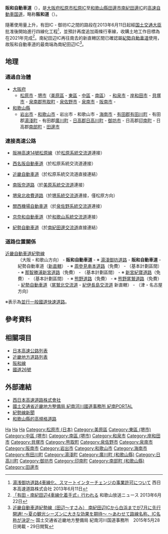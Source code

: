 {{Infobox_road
|級別、所屬系統 = [[高速自動車國道|高速自動車國道]]
|徽號 = [[File:Hanwa_Expwy_Route_Sign.svg|200px]]
|名稱 = 阪和自動車道
|地圖 = 
|總長 = 129
|開工 = 
|通車 = 1974年 - 2007年
|起點 = [[松原交流道|松原交流道]]<br />（[[大阪府|大阪府]][[松原市_(日本)|松原市]]）
|終點 = [[南紀田邊交流道|南紀田邊交流道]]<br />（[[和歌山縣|和歌山縣]][[田邊市|田邊市]]）
|主要連接道路 =  [[近畿自動車道|近畿自動車道]]<br />[[西名阪自動車道|西名阪自動車道]]<br />[[關西機場自動車道|關西機場自動車道]]<br />[[紀勢自動車道|紀勢自動車道]]
}}

'''阪和自動車道'''（{{jpn|j=阪和自動車道|hg=はんわじどうしゃどう|rm=Hanwa Jidōshadō|f=y}}），是[[大阪府|大阪府]][[松原市_(日本)|松原市]][[松原IC|松原IC]]至[[和歌山縣|和歌山縣]][[田邊市|田邊市]][[南紀田邊IC|南紀田邊IC]]的[[高速自動車国道|高速自動車国道]]，略称'''阪和道'''（{{jp|j=阪和道|hg=はんわどう|rm=Hanwadō|extra2={{lang|en|HANWA EXPWY}}}}）。

隨著使用量上升，有田IC - 御坊IC之間的路段在2013年6月11日起經[[国土交通大臣|国土交通大臣]]批准後開始進行四線化工程<ref>[http://corp.w-nexco.co.jp/corporate/release/hq/h25/0611/ 湯浅御坊道路4車線化、スマートインターチェンジの事業許可について] {{Wayback|url=http://corp.w-nexco.co.jp/corporate/release/hq/h25/0611/ |date=20160305210626 }} 西日本高速道路株式会社 2013年6月11日</ref>，並預計再度追加兩條行車線，收購土地工作目標為在2021年完成<ref>[http://wbs.co.jp/news/?p=24919 「有田・南紀田辺4車線化着手式」行われる] {{Wayback|url=http://wbs.co.jp/news/?p=24919 |date=20190713035317 }} 和歌山放送ニュース 2013年6月22日</ref>。南紀田辺IC再往南去的新直轄区間已確認屬[[紀勢自動車道|紀勢自動車道]]使用，故阪和自動車道的最南端為南紀田辺IC<ref name="Tanabe-Susami">[http://www.kkr.mlit.go.jp/kinan/zimusho/ir/pdf27/150528.pdf 近畿自動車道紀勢線（田辺〜すさみ） 南紀田辺ICから白浜までが7月に先行開通! 〜夏の観光シーズンに大きな効果を期待〜 〜あわせて路線名称、IC名称が決定〜] {{Wayback|url=http://www.kkr.mlit.go.jp/kinan/zimusho/ir/pdf27/150528.pdf |date=20160305171615 }} 国土交通省近畿地方整備局 紀南河川国道事務所　2015年5月28日掲載・29日閲覧</ref>。

== 地理 ==
=== 通過自治體 ===
* [[大阪府|大阪府]]
** [[松原市_(日本)|松原市]] - [[堺市|堺市]]（[[美原區|美原區]] - [[東區_(堺市)|東區]] - [[中區_(堺市)|中區]] - [[南區_(堺市)|南區]]） - [[和泉市|和泉市]] - [[岸和田市|岸和田市]] - [[貝塚市|貝塚市]] - [[泉南郡|泉南郡]][[熊取町|熊取町]] - [[泉佐野市|泉佐野市]] - [[泉南市|泉南市]] - [[阪南市|阪南市]] - 
* [[和歌山縣|和歌山縣]]
** [[岩出市|岩出市]] - [[和歌山市|和歌山市]] - 岩出市 - 和歌山市 - [[海南市|海南市]] - [[有田郡|有田郡]][[有田川町|有田川町]] - 有田郡[[湯淺町|湯淺町]] - 有田郡[[廣川町_(和歌山縣)|廣川町]] - [[日高郡_(和歌山縣)|日高郡]][[日高川町|日高川町]] - [[御坊市|御坊市]] - 日高郡[[印南町|印南町]] - 日高郡[[南部町|南部町]] - [[田邊市|田邊市]]

=== 連接高速公路 ===
* [[阪神高速14號松原線|阪神高速14號松原線]]（於[[松原系統交流道|松原系統交流道]]連接）
* {{Ja Exp Route Sign|E25}} [[西名阪自動車道|西名阪自動車道]]（於松原系統交流道連接）
* {{Ja Exp Route Sign|E26}} [[近畿自動車道|近畿自動車道]]（於松原系統交流道直接連結）
* {{Ja Exp Route Sign|E91}} [[南阪奈道路|南阪奈道路]]（於[[美原系統交流道|美原系統交流道]]連接）
* {{Ja Exp Route Sign|E90}} [[堺泉北收費道路|堺泉北收費道路]]（於[[堺系統交流道|堺系統交流道]]連接，僅松原方向）
* {{Ja Exp Route Sign|E71}} [[關西機場自動車道|關西機場自動車道]]（於[[泉佐野系統交流道|泉佐野系統交流道]]連接）
* {{Ja Exp Route Sign|E24}} [[京奈和自動車道|京奈和自動車道]]（於[[和歌山系統交流道|和歌山系統交流道]]連接）
* {{Ja Exp Route Sign|E42}} [[紀勢自動車道|紀勢自動車道]]（於[[南紀田邊交流道|南紀田邊交流道]]直接連結）

=== 道路位置關係 ===
; [[近畿自動車道#路線名與道路名|近畿自動車道紀勢線]]
: （大阪・和歌山方向） - {{Ja Exp Route Sign|E26}} {{Ja Exp Route Sign|E42}} '''阪和自動車道''' - ※ {{Ja Exp Route Sign|E42}} [[湯淺御坊道路|湯淺御坊道路]] - {{Ja Exp Route Sign|E42}} '''阪和自動車道''' - {{Ja Exp Route Sign|E42}} 紀勢自動車道（[[新直轄方式|新直轄]]） - ※ {{Ja Exp Route Sign|E42}} [[周參見串本道路|周參見串本道路]]（免費） - （基本計劃區間） - ※ {{Ja Exp Route Sign|E42}} [[那智勝浦新宮道路|那智勝浦新宮道路]]（免費） - （基本計劃區間） - ※ {{Ja Exp Route Sign|E42}} [[新宮紀寶道路|新宮紀寶道路]]（免費） - （基本計劃區間） - ※ {{Ja Exp Route Sign|E42}} [[熊野道路|熊野道路]]（免費） - ※ {{Ja Exp Route Sign|E42}} [[熊野尾鷲道路|熊野尾鷲道路]]（免費） - {{Ja Exp Route Sign|E42}} [[紀勢自動車道|紀勢自動車道]]（[[尾鷲北交流道|尾鷲北交流道]] - [[紀伊長島交流道|紀伊長島交流道]] 新直轄） - （津・名古屋方向）
※表示為[[高速自動車國道並行一般國道快速道路|並行一般國道快速道路]]。

== 參考資料 ==
{{reflist}}

== 相關項目 ==
*[[日本高速公路列表|日本高速公路列表]]
*[[近畿地方道路列表|近畿地方道路列表]]
*[[阪和線|阪和線]]
*[[國道26號|國道26號]]

== 外部連結 ==
* [http://www.w-nexco.co.jp 西日本高速道路株式會社] {{Wayback|url=http://www.w-nexco.co.jp/ |date=20100923092218 }}
* [http://www.kkr.mlit.go.jp/kinan/index.php 國土交通省近畿地方整備局 紀南河川國道事務所 紀南PORTAL] {{Wayback|url=http://www.kkr.mlit.go.jp/kinan/index.php |date=20170422011044 }}
* [http://www.kkr.mlit.go.jp/kinan/road/maintenance/kiseisen_news_menu.html 紀勢線新聞] {{Wayback|url=http://www.kkr.mlit.go.jp/kinan/road/maintenance/kiseisen_news_menu.html |date=20160523220222 }}
* [https://web.archive.org/web/20140419172932/http://www.pref.wakayama.lg.jp/prefg/080300/kokikaku/menu.html 和歌山縣的高規格道路]

{{西日本高速公路}}
{{阪和自動車道}}
[[Category:日本高速公路|Ha]]
[[Category:近畿地方道路|Ha]]
[[Category:西日本高速公路|Ha]]
[[Category:松原市_(日本)|Category:松原市 (日本)]]
[[Category:美原區|Category:美原區]]
[[Category:東區_(堺市)|Category:東區 (堺市)]]
[[Category:中區_(堺市)|Category:中區 (堺市)]]
[[Category:南區_(堺市)|Category:南區 (堺市)]]
[[Category:和泉市|Category:和泉市]]
[[Category:岸和田市|Category:岸和田市]]
[[Category:貝塚市|Category:貝塚市]]
[[Category:熊取町|Category:熊取町]]
[[Category:泉佐野市|Category:泉佐野市]]
[[Category:泉南市|Category:泉南市]]
[[Category:阪南市|Category:阪南市]]
[[Category:岩出市|Category:岩出市]]
[[Category:和歌山市|Category:和歌山市]]
[[Category:海南市|Category:海南市]]
[[Category:有田川町|Category:有田川町]]
[[Category:湯淺町|Category:湯淺町]]
[[Category:廣川町_(和歌山縣)|Category:廣川町 (和歌山縣)]]
[[Category:日高川町|Category:日高川町]]
[[Category:御坊市|Category:御坊市]]
[[Category:印南町|Category:印南町]]
[[Category:南部町_(和歌山縣)|Category:南部町 (和歌山縣)]]
[[Category:田邊市|Category:田邊市]]